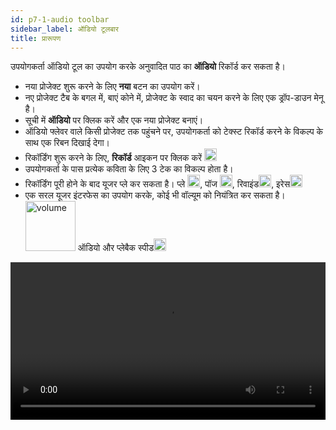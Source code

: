 ```yaml
---
id: p7-1-audio toolbar
sidebar_label: ऑडियो टूलबार
title: प्रारूपण
---
```



उपयोगकर्ता ऑडियो टूल का उपयोग करके अनुवादित पाठ का **ऑडियो** रिकॉर्ड कर सकता है।

- नया प्रोजेक्ट शुरू करने के लिए **नया** बटन का उपयोग करें।
- नए प्रोजेक्ट टैब के बगल में, बाएं कोने में, प्रोजेक्ट के स्वाद का चयन करने के लिए एक ड्रॉप-डाउन मेनू है।
- सूची में **ऑडियो** पर क्लिक करें और एक नया प्रोजेक्ट बनाएं।
- ऑडियो फ्लेवर वाले किसी प्रोजेक्ट तक पहुंचने पर, उपयोगकर्ता को टेक्स्ट रिकॉर्ड करने के विकल्प के साथ एक रिबन दिखाई देगा।
- रिकॉर्डिंग शुरू करने के लिए, **रिकॉर्ड** आइकन पर क्लिक करें <img src="/assets/record.PNG" width="20px" alt="record"/>
- उपयोगकर्ता के पास प्रत्येक कविता के लिए 3 टेक का विकल्प होता है।
- रिकॉर्डिंग पूरी होने के बाद यूजर प्ले कर सकता है। प्ले <img src="/assets/play.PNG" width="20px" alt=""/>, पॉज <img src="/assets/pause.PNG" width="20px" alt="pause"/>, रिवाइंड<img src="/assets/rewind.PNG" width="20px" alt="rewind"/>, इरेस<img src="/assets/delete.PNG" width="20px" alt="delete"/> 
- एक सरल यूजर इंटरफेस का उपयोग करके, कोई भी वॉल्यूम को नियंत्रित कर सकता है।<img src="/assets/volume.PNG" width="80px" alt="volume"/> ऑडियो और  प्लेबैक स्पीड<img src="/assets/speed.PNG" width="20px" alt="audioplayback"/>


<video controls src="/assets/Audio.mov" width="100%" type="video/mov"/>



### रिकॉर्डिंग टूलबार ###

<img src="/0.5.3/hi_audio_toolbar.png"  width="1000px" alt="audio"/>

**ऑडियो** मोड में रिकॉर्डिंग शुरू करने के लिए, उपयोगकर्ता को रिकॉर्डिंग में मदद करने के लिए टूल के साथ एक काला रिबन दिखाई देगा।

- उपयोगकर्ता अलग-अलग **गति** सेटिंग्स के साथ प्लेबैक स्पीड को नियंत्रित कर सकता है।
- नई ऑडियो रिकॉर्डिंग **रिकॉर्ड (R)** पर क्लिक करके शुरू की जाती हैं।
- रिकॉर्ड बटन पर क्लिक करने के बाद यह पॉज बटन में बदल जाएगा, इससे उपयोगकर्ता रिकॉर्डिंग के दौरान पॉज कर सकेगा।
- **स्टॉप (S)** बटन रिकॉर्डिंग को पूरी तरह से बंद कर देगा।
- एक **रिवाइंड (<)** बटन उपयोगकर्ता को ऑडियो प्लेबैक में पीछे जाने और रिकॉर्डिंग की समीक्षा करने में सक्षम बनाता है।
- **चलाएँ / रोकें (P)** बटन उपयोगकर्ता को प्लेबैक के दौरान ऑडियो शुरू या बंद करने की अनुमति देते हैं।
- **डिलीट** बटन उपयोगकर्ता को अपनी रिकॉर्डिंग से ऑडियो के चयनित ट्रैक/पद्य को हटाने में सक्षम बनाता है।
- **वॉल्यूम** नियंत्रण बटन प्लेबैक ऑडियो के वॉल्यूम स्तर को समायोजित करता है।
- यह उपयोगकर्ता को **+** या **-** बटन पर क्लिक करके ध्वनि को बढ़ाने या घटाने की अनुमति देता है।
- उपयोगकर्ता के पास प्रत्येक कविता के लिए 3 टेक **ए बी सी** का विकल्प होता है, डबल-क्लिक करके उपयोगकर्ता आगे के उपयोग के लिए सर्वश्रेष्ठ टेक का चयन कर सकता है।
- सेटिंग्स सुविधा उपयोगकर्ता को उनकी प्राथमिकताओं के अनुसार माइक्रोफ़ोन/हेडफ़ोन की पसंद को अनुकूलित करने में सक्षम बनाती है।

### किसी वचन का ऑडियो कैसे डिलीट करें? ###

- उस पद्य पर जाएँ जिसे हटाना है।
- **टेक** पर क्लिक करें जिसे हटाना है।
- **डिलीट** आइकन पर क्लिक करें।

### ऑडियो फ़ाइल को कैसे निर्यात करें? ###

- परियोजनाओं की सूची तक पहुँचें।
- उस प्रोजेक्ट पर जाएँ जिसे आप निर्यात करना चाहते हैं, फिर प्रोजेक्ट विवरण और तीन बिंदुओं वाला ड्रॉपडाउन मेनू देखने के लिए नीचे की ओर इशारा करते हुए तीर पर क्लिक करें।
- विकल्पों के साथ ड्रॉपडाउन मेनू देखने के लिए **तीन बिंदुओं** पर क्लिक करें।
  - संपादित करें
  - निर्यात करें
  - संग्रहीत करें
- मेनू से **निर्यात** चुनें
- एक डायलॉग बॉक्स प्रकट होता है। उपयोगकर्ता सामग्री को छंद (डिफ़ॉल्ट), पाठ के साथ (यदि उपलब्ध हो), अध्याय-वार या पूर्ण प्रोजेक्ट के रूप में निर्यात करना चुन सकता है।
- **पथ** निर्दिष्ट करें जहाँ फ़ाइल को निर्यात करने की आवश्यकता है।
- विकल्प चुनने के बाद **निर्यात** पर क्लिक करें।

<video controls src="/assets/export_audio.mov" width="100%" type="video/mov"/>

### ऑडियो रिकॉर्डिंग के लिए शॉर्टकट कीज ###
- R - रिकार्ड
- E - बायोडाटा रिकॉर्ड
- P - पॉज़ रिकॉर्ड
- S - स्टॉप रिकॉर्ड
- < - रिवाइंड करें
- Space Bar - प्लेबैक रोकें
- Enter / Return - प्लेबैक प्रारंभ करें
- A , B , C - परिवर्तन लें
- (+) वॉल्यूम बढ़ाएँ
- ( - ) नीची मात्रा